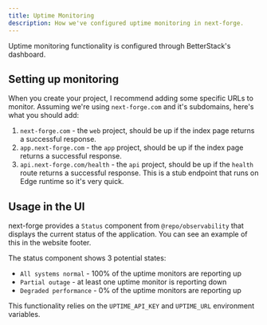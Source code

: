 ```yaml
---
title: Uptime Monitoring
description: How we've configured uptime monitoring in next-forge.
---
```


Uptime monitoring functionality is configured through BetterStack's dashboard.

## Setting up monitoring

When you create your project, I recommend adding some specific URLs to monitor. Assuming we're using `next-forge.com` and it's subdomains, here's what you should add:

1. `next-forge.com` - the `web` project, should be up if the index page returns a successful response.
2. `app.next-forge.com` - the `app` project, should be up if the index page returns a successful response.
3. `api.next-forge.com/health` - the `api` project, should be up if the `health` route returns a successful response. This is a stub endpoint that runs on Edge runtime so it's very quick.

## Usage in the UI

next-forge provides a `Status` component from `@repo/observability` that displays the current status of the application. You can see an example of this in the website footer.

The status component shows 3 potential states:

- `All systems normal` - 100% of the uptime monitors are reporting up
- `Partial outage` - at least one uptime monitor is reporting down
- `Degraded performance` - 0% of the uptime monitors are reporting up

This functionality relies on the `UPTIME_API_KEY` and `UPTIME_URL` environment variables.

